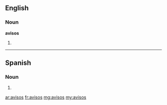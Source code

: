 ==English==

===Noun===
'''avisos'''

# {{plural of|aviso}}

----

==Spanish==

===Noun===
{{head|es|noun form|g=m|g2=p}}

# {{plural of|nocat=1|[[aviso#Spanish|aviso]]|lang=es}}

[[ar:avisos]]
[[fr:avisos]]
[[mg:avisos]]
[[my:avisos]]